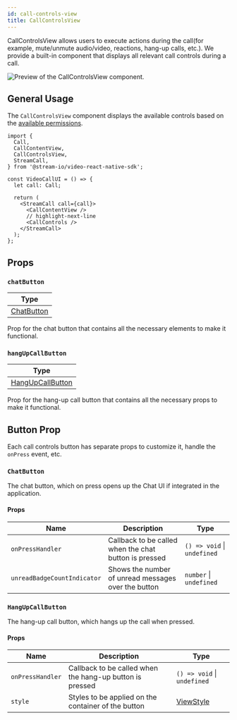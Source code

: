 ```yaml
---
id: call-controls-view
title: CallControlsView
---
```


CallControlsView allows users to execute actions during the call(for example, mute/unmute audio/video, reactions, hang-up calls, etc.).
We provide a built-in component that displays all relevant call controls during a call.

![Preview of the CallControlsView component.](../../assets/04-ui-components/call-controls-view.png)

## General Usage

The `CallControlsView` component displays the available controls based on the [available permissions](../../03-core/08-permissions-and-moderation.mdx).

```tsx
import {
  Call,
  CallContentView,
  CallControlsView,
  StreamCall,
} from '@stream-io/video-react-native-sdk';

const VideoCallUI = () => {
  let call: Call;

  return (
    <StreamCall call={call}>
      <CallContentView />
      // highlight-next-line
      <CallControls />
    </StreamCall>
  );
};
```

## Props

### `chatButton`

| Type                        |
| --------------------------- |
| [ChatButton](#chatbutton-1) |

Prop for the chat button that contains all the necessary elements to make it functional.

### `hangUpCallButton`

| Type                                    |
| --------------------------------------- |
| [HangUpCallButton](#hangupcallbutton-1) |

Prop for the hang-up call button that contains all the necessary props to make it functional.

## Button Prop

Each call controls button has separate props to customize it, handle the `onPress` event, etc.

### `ChatButton`

The chat button, which on press opens up the Chat UI if integrated in the application.

#### Props

| Name                        | Description                                           | Type                        |
| --------------------------- | ----------------------------------------------------- | --------------------------- |
| `onPressHandler`            | Callback to be called when the chat button is pressed | `() => void` \| `undefined` |
| `unreadBadgeCountIndicator` | Shows the number of unread messages over the button   | `number` \| `undefined`     |

### `HangUpCallButton`

The hang-up call button, which hangs up the call when pressed.

#### Props

| Name             | Description                                              | Type                                                       |
| ---------------- | -------------------------------------------------------- | ---------------------------------------------------------- |
| `onPressHandler` | Callback to be called when the hang-up button is pressed | `() => void` \| `undefined`                                |
| `style`          | Styles to be applied on the container of the button      | [ViewStyle](https://reactnative.dev/docs/view-style-props) |
